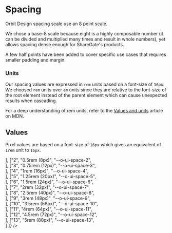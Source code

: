 
<Meta
    title="Materials/Spacing"
    id="spacing"
/>

# Spacing

Orbit Design spacing scale use an 8 point scale.

We chose a base-8 scale because eight is a highly composable number (it can be divided and multiplied many times and result in whole numbers), yet allows spacing dense enough for ShareGate's products.

A few half points have been added to cover specific use cases that requires smaller padding and margin.

### Units

Our spacing values are expressed in `rem` units based on a font-size of `16px`. We choosed `rem` units over `em` units since they are relative to the font-size of the root element instead of the parent element which can cause unexpected results when cascading.

For a deep understanding of rem units, refer to the [Values and units](https://developer.mozilla.org/en-US/docs/Learn/CSS/Building_blocks/Values_and_units) article on MDN.

## Values

Pixel values are based on a font-size of `16px` which gives an equivalent of `1rem` unit to `16px`.

<Table
    columns={[
        { title: "Scale", headerStyle: { width: "100px" } },
        { title: "Value", headerStyle: { width: "250px" }, rowClassName: "code f7 o-90" },
        { title: "Variable", headerStyle: { width: "300px" }, rowClassName: "code f7 o-90" },
        { title: "", headerStyle: { width: "300px" } }
    ]}
    rows={[
        ["1", "0.25rem (4px)", "--o-ui-space-1", <div className="w1 h4 bg-sunray-5"></div>],
        ["2", "0.5rem (8px)", "--o-ui-space-2", <div className="w2 h4 bg-sunray-5"></div>],
        ["3", "0.75rem (12px)", "--o-ui-space-3", <div className="w3 h4 bg-sunray-5"></div>],
        ["4", "1rem (16px)", "--o-ui-space-4", <div className="w4 h4 bg-sunray-5"></div>],
        ["5", "1.25rem (20px)", "--o-ui-space-5", <div className="w5 h4 bg-sunray-5"></div>],
        ["6", "1.5rem (24px)", "--o-ui-space-6", <div className="w6 h4 bg-sunray-5"></div>],
        ["7", "2rem (32px)", "--o-ui-space-7", <div className="w7 h4 bg-sunray-5"></div>],
        ["8", "2.5rem (40px)", "--o-ui-space-8", <div className="w8 h4 bg-sunray-5"></div>],
        ["9", "3rem (48px)", "--o-ui-space-9", <div className="w9 h4 bg-sunray-5"></div>],
        ["10", "3.5rem (56px)", "--o-ui-space-10", <div className="w10 h4 bg-sunray-5"></div>],
        ["11", "4rem (64px)", "--o-ui-space-11", <div className="w11 h4 bg-sunray-5"></div>],
        ["12", "4.5rem (72px)", "--o-ui-space-12", <div className="w12 h4 bg-sunray-5"></div>],
        ["13", "5rem (80px)", "--o-ui-space-13", <div className="w13 h4 bg-sunray-5"></div>]
    ]}
/>
